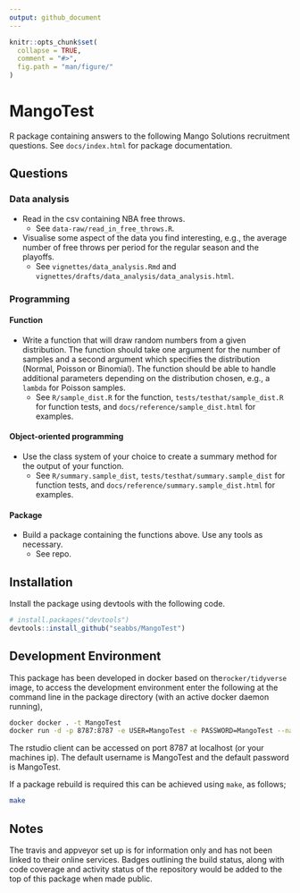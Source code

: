 ```yaml
---
output: github_document
---
```


```r
knitr::opts_chunk$set(
  collapse = TRUE,
  comment = "#>",
  fig.path = "man/figure/"
)
```

# MangoTest

R package containing answers to the following Mango Solutions recruitment questions. See `docs/index.html` for package documentation.

## Questions

### Data analysis

- Read in the csv containing NBA free throws.
    - See `data-raw/read_in_free_throws.R`.
- Visualise some aspect of the data you find interesting, e.g., the average number of free throws per period for the regular season and the playoffs.
    - See `vignettes/data_analysis.Rmd` and `vignettes/drafts/data_analysis/data_analysis.html`.

### Programming

#### Function

- Write a function that will draw random numbers from a given distribution. The function should take one argument for the number of samples and a second argument which specifies the distribution (Normal, Poisson or Binomial). The function should be able to handle additional parameters depending on the distribution chosen, e.g., a `lambda` for Poisson samples.
    - See `R/sample_dist.R` for the function, `tests/testhat/sample_dist.R` for function tests, and `docs/reference/sample_dist.html` for examples.

#### Object-oriented programming

- Use the class system of your choice to create a summary method for the output of your function.
    - See `R/summary.sample_dist`, `tests/testhat/summary.sample_dist` for function tests, and `docs/reference/summary.sample_dist.html` for examples.

#### Package

- Build a package containing the functions above. Use any tools as necessary.
    - See repo.

## Installation

Install the package using devtools with the following code.

```r
# install.packages("devtools")
devtools::install_github("seabbs/MangoTest")
```


## Development Environment

This package has been developed in docker based on the`rocker/tidyverse` image, to access the development environment enter the following at the command line in the package directory (with an active docker daemon running),


```bash
docker docker . -t MangoTest
docker run -d -p 8787:8787 -e USER=MangoTest -e PASSWORD=MangoTest --name MangoTest MangoTest
```

The rstudio client can be accessed on port 8787 at localhost (or your machines ip). The default username is MangoTest and the default password is MangoTest.

If a package rebuild is required this can be achieved using `make`, as follows;

```bash
make
```


## Notes 

The travis and appveyor set up is for information only and has not been linked to their online services. Badges outlining the build status, along with code coverage and activity status of the repository would be added to the top of this package when made public.
